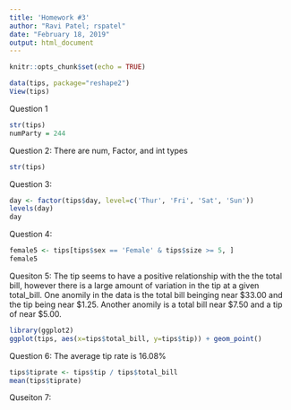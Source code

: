 ```yaml
---
title: 'Homework #3'
author: "Ravi Patel; rspatel"
date: "February 18, 2019"
output: html_document
---
```


```r
knitr::opts_chunk$set(echo = TRUE)
```

```r
data(tips, package="reshape2")
View(tips)
```

Question 1
```r
str(tips)
numParty = 244
```

Question 2:
There are num, Factor, and int types
```r
str(tips)
```

Question 3:
```r
day <- factor(tips$day, level=c('Thur', 'Fri', 'Sat', 'Sun'))
levels(day)
day
```

Question 4:
```r
female5 <- tips[tips$sex == 'Female' & tips$size >= 5, ]
female5
```

Quesiton 5:
The tip seems to have a positive relationship with the the total bill, however there is a large amount of variation in the tip at a given total_bill. One anomily in the data is the total bill beinging near \$33.00 and the tip being near \$1.25. Another anomily is a total bill near \$7.50 and a tip of near \$5.00.
```r
library(ggplot2)
ggplot(tips, aes(x=tips$total_bill, y=tips$tip)) + geom_point()
```

Question 6:
The average tip rate is 16.08%
```r
tips$tiprate <- tips$tip / tips$total_bill
mean(tips$tiprate)
```

Quseiton 7:
